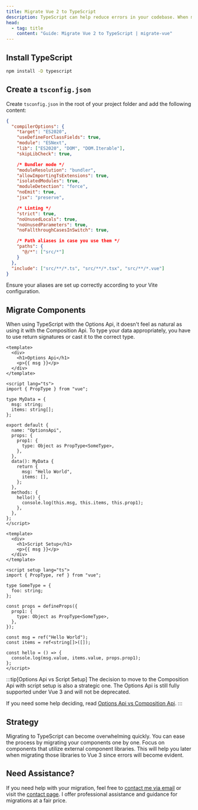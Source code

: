 ```yaml
---
title: Migrate Vue 2 to TypeScript
description: TypeScript can help reduce errors in your codebase. When migrating to Vue 3, it helps massively in catching bugs early.
head:
  - tag: title
    content: "Guide: Migrate Vue 2 to TypeScript | migrate-vue"
---
```


## Install TypeScript

```bash
npm install -D typescript
```

## Create a `tsconfig.json`

Create `tsconfig.json` in the root of your project folder and add the following content:

```json title="tsconfig.json"
{
  "compilerOptions": {
    "target": "ES2020",
    "useDefineForClassFields": true,
    "module": "ESNext",
    "lib": ["ES2020", "DOM", "DOM.Iterable"],
    "skipLibCheck": true,

    /* Bundler mode */
    "moduleResolution": "bundler",
    "allowImportingTsExtensions": true,
    "isolatedModules": true,
    "moduleDetection": "force",
    "noEmit": true,
    "jsx": "preserve",

    /* Linting */
    "strict": true,
    "noUnusedLocals": true,
    "noUnusedParameters": true,
    "noFallthroughCasesInSwitch": true,

    /* Path aliases in case you use them */
    "paths": {
      "@/*": ["src/*"]
    }
  },
  "include": ["src/**/*.ts", "src/**/*.tsx", "src/**/*.vue"]
}
```

Ensure your aliases are set up correctly according to your Vite configuration.

## Migrate Components

When using TypeScript with the Options Api, it doesn't feel as natural as using it with the Composition Api.
To type your data appropriately, you have to use return signatures or cast it to the correct type.

```vue title="OptionsApi.vue"
<template>
  <div>
    <h1>Options Api</h1>
    <p>{{ msg }}</p>
  </div>
</template>

<script lang="ts">
import { PropType } from "vue";

type MyData = {
  msg: string;
  items: string[];
};

export default {
  name: "OptionsApi",
  props: {
    prop1: {
      type: Object as PropType<SomeType>,
    },
  },
  data(): MyData {
    return {
      msg: "Hello World",
      items: [],
    };
  },
  methods: {
    hello() {
      console.log(this.msg, this.items, this.prop1);
    },
  },
};
</script>
```

```vue title="ScriptSetup.vue"
<template>
  <div>
    <h1>Script Setup</h1>
    <p>{{ msg }}</p>
  </div>
</template>

<script setup lang="ts">
import { PropType, ref } from "vue";

type SomeType = {
  foo: string;
};

const props = defineProps({
  prop1: {
    type: Object as PropType<SomeType>,
  },
});

const msg = ref("Hello World");
const items = ref<string[]>([]);

const hello = () => {
  console.log(msg.value, items.value, props.prop1);
};
</script>
```

:::tip[Options Api vs Script Setup]
The decision to move to the Composition Api with script setup is also a strategic one.
The Options Api is still fully supported under Vue 3 and will not be deprecated.

If you need some help deciding, read [Options Api vs Composition Api](/guide/4-options-api-vs-composition-api).
:::

## Strategy

Migrating to TypeScript can become overwhelming quickly.
You can ease the process by migrating your components one by one.
Focus on components that utilize external component libraries.
This will help you later when migrating those libraries to Vue 3 since errors will become evident.

## Need Assistance?

If you need help with your migration, feel free to [contact me via email](mailto:contact@migrate-vue.com) or visit the [contact page](/contact). I offer professional assistance and guidance for migrations at a fair price.
